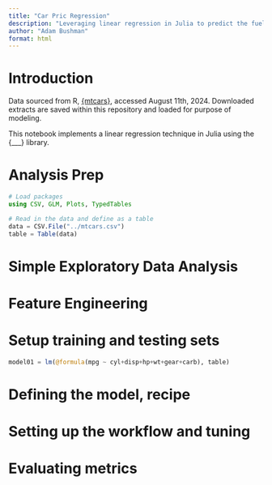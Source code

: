 ```yaml
---
title: "Car Pric Regression"
description: "Leveraging linear regression in Julia to predict the fuel efficiency (mpg) of vehicles"
author: "Adam Bushman"
format: html
---
```



# Introduction

Data sourced from R,
[{mtcars}](https://stat.ethz.ch/R-manual/R-devel/library/datasets/html/mtcars.html), accessed August 11th, 2024. Downloaded extracts are saved within this repository and loaded for purpose of modeling.

This notebook implements a linear regression technique in Julia using the {___} library.
 
# Analysis Prep

```julia

# Load packages
using CSV, GLM, Plots, TypedTables

# Read in the data and define as a table
data = CSV.File("../mtcars.csv")
table = Table(data)

```

# Simple Exploratory Data Analysis

# Feature Engineering

# Setup training and testing sets

```julia

model01 = lm(@formula(mpg ~ cyl+disp+hp+wt+gear+carb), table)

```

# Defining the model, recipe

# Setting up the workflow and tuning

# Evaluating metrics
